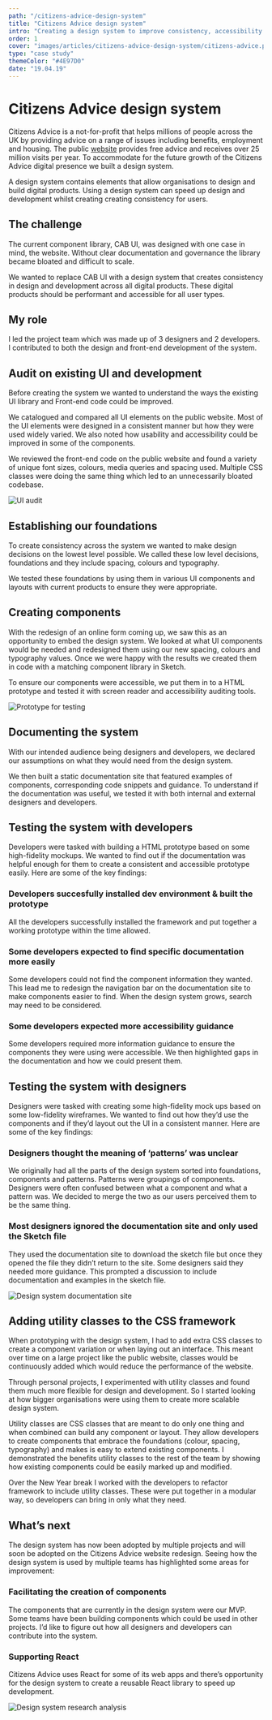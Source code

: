 ```yaml
---
path: "/citizens-advice-design-system"
title: "Citizens Advice design system"
intro: "Creating a design system to improve consistency, accessibility and performance for users."
order: 1
cover: "images/articles/citizens-advice-design-system/citizens-advice.png"
type: "case study"
themeColor: "#4E97D0"
date: "19.04.19"
---
```


# Citizens Advice design system

Citizens Advice is a not-for-profit that helps millions of people across the UK by providing advice on a range of issues including benefits, employment and housing. The public [website](https://www.citizensadvice.org.uk/) provides free advice and receives over 25 million visits per year. To accommodate for the future growth of the Citizens Advice digital presence we built a design system.

A design system contains elements that allow organisations to design and build digital products. Using a design system can speed up design and development whilst creating creating consistency for users.

## The challenge

The current component library, CAB UI, was designed with one case in mind, the website. Without clear documentation and governance the library became bloated and difficult to scale.

We wanted to replace CAB UI with a design system that creates consistency in design and development across all digital products. These digital products should be performant and accessible for all user types.

## My role

I led the project team which was made up of 3 designers and 2 developers. I contributed to both the design and front-end development of the system.

## Audit on existing UI and development

Before creating the system we wanted to understand the ways the existing UI library and Front-end code could be improved.

We catalogued and compared all UI elements on the public website. Most of the UI elements were designed in a consistent manner but how they were used widely varied. We also noted how usability and accessibility could be improved in some of the components.

We reviewed the front-end code on the public website and found a variety of unique font sizes, colours, media queries and spacing used. Multiple CSS classes were doing the same thing which led to an unnecessarily bloated codebase.

![UI audit](images/articles/citizens-advice-design-system/CAB_UI_design_system_audit_2.png)

## Establishing our foundations

To create consistency across the system we wanted to make design decisions on the lowest level possible. We called these low level decisions, foundations and they include spacing, colours and typography.

We tested these foundations by using them in various UI components and layouts with current products to ensure they were appropriate.

## Creating components

With the redesign of an online form coming up, we saw this as an opportunity to embed the design system. We looked at what UI components would be needed and redesigned them using our new spacing, colours and typography values. Once we were happy with the results we created them in code with a matching component library in Sketch.

To ensure our components were accessible, we put them in to a HTML prototype and tested it with screen reader and accessibility auditing tools.

![Prototype for testing](images/articles/citizens-advice-design-system/faulty_goods.png)

## Documenting the system

With our intended audience being designers and developers, we declared our assumptions on what they would need from the design system.

We then built a static documentation site that featured examples of components, corresponding code snippets and guidance. To understand if the documentation was useful, we tested it with both internal and external designers and developers.

## Testing the system with developers

Developers were tasked with building a HTML prototype based on some high-fidelity mockups. We wanted to find out if the documentation was helpful enough for them to create a consistent and accessible prototype easily. Here are some of the key findings:

### Developers succesfully installed dev environment & built the prototype

All the developers successfully installed the framework and put together a working prototype within the time allowed.

### Some developers expected to find specific documentation more easily

Some developers could not find the component information they wanted. This lead me to redesign the navigation bar on the documentation site to make components easier to find. When the design system grows, search may need to be considered.

### Some developers expected more accessibility guidance

Some developers required more information guidance to ensure the components they were using were accessible. We then highlighted gaps in the documentation and how we could present them.

## Testing the system with designers

Designers were tasked with creating some high-fidelity mock ups based on some low-fidelity wireframes. We wanted to find out how they’d use the components and if they’d layout out the UI in a consistent manner. Here are some of the key findings:

### Designers thought the meaning of ‘patterns’ was unclear

We originally had all the parts of the design system sorted into foundations, components and patterns. Patterns were groupings of components. Designers were often confused between what a component and what a pattern was. We decided to merge the two as our users perceived them to be the same thing.

### Most designers ignored the documentation site and only used the Sketch file

They used the documentation site to download the sketch file but once they opened the file they didn’t return to the site. Some designers said they needed more guidance. This prompted a discussion to include documentation and examples in the sketch file.

![Design system documentation site](images/articles/citizens-advice-design-system/citizen_advice_mockup.png)

## Adding utility classes to the CSS framework

When prototyping with the design system, I had to add extra CSS classes to create a component variation or when laying out an interface. This meant over time on a large project like the public website, classes would be continuously added which would reduce the performance of the website.

Through personal projects, I experimented with utility classes and found them much more flexible for design and development. So I started looking at how bigger organisations were using them to create more scalable design system.

Utility classes are CSS classes that are meant to do only one thing and when combined can build any component or layout. They allow developers to create components that embrace the foundations (colour, spacing, typography) and makes is easy to extend existing components. I demonstrated the benefits utility classes to the rest of the team by showing how existing components could be easily marked up and modified.

Over the New Year break I worked with the developers to refactor framework to include utility classes. These were put together in a modular way, so developers can bring in only what they need.

## What’s next

The design system has now been adopted by multiple projects and will soon be adopted on the Citizens Advice website redesign. Seeing how the design system is used by multiple teams has highlighted some areas for improvement:

### Facilitating the creation of components

The components that are currently in the design system were our MVP. Some teams have been building components which could be used in other projects. I’d like to figure out how all designers and developers can contribute into the system.

### Supporting React

Citizens Advice uses React for some of its web apps and there’s opportunity for the design system to create a reusable React library to speed up development.

![Design system research analysis](images/articles/citizens-advice-design-system/ds-post-its.jpg)
